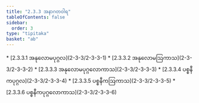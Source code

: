 ```yaml
---
title: "2.3.3 အနာဂတဝါရ"
tableOfContents: false
sidebar:
  order: 3
type: "tipitaka"
basket: "ab"
---
```



<DynamicBreadcrumb />



<TableOfContents>
* [2.3.3.1 အနုလောမပုဂ္ဂလ](2-3-3/2-3-3-1)
* [2.3.3.2 အနုလောမဩကာသ](2-3-3/2-3-3-2)
* [2.3.3.3 အနုလောမပုဂ္ဂလောကာသ](2-3-3/2-3-3-3)
* [2.3.3.4 ပစ္စနီကပုဂ္ဂလ](2-3-3/2-3-3-4)
* [2.3.3.5 ပစ္စနီကဩကာသ](2-3-3/2-3-3-5)
* [2.3.3.6 ပစ္စနီကပုဂ္ဂလောကာသ](2-3-3/2-3-3-6)
</TableOfContents>